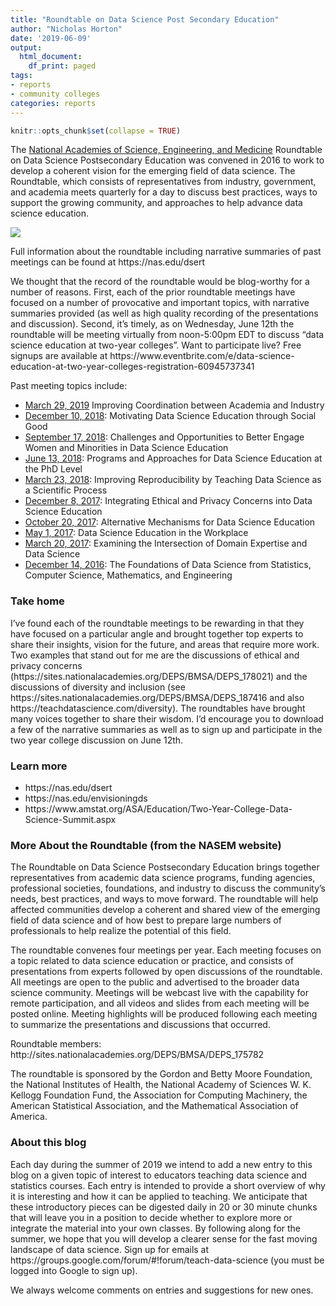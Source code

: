 ```yaml
---
title: "Roundtable on Data Science Post Secondary Education"
author: "Nicholas Horton"
date: '2019-06-09'
output:
  html_document:
    df_print: paged
tags:
- reports
- community colleges
categories: reports
---
```


```r
knitr::opts_chunk$set(collapse = TRUE)
```

The [National Academies of Science, Engineering, and Medicine](https://nas.edu) 
Roundtable on Data Science Postsecondary Education was convened in 2016 to work to develop a coherent vision for the emerging field of data science.  The Roundtable, which consists of representatives from industry, government, and academia  meets quarterly for a day to discuss best practices, ways to support the growing community, and approaches to help advance data science education.  

![](/post/dsert/roundtable.png)

Full information about the roundtable including narrative summaries of past meetings can be found at https://nas.edu/dsert

We thought that the record of the roundtable would be blog-worthy for a number of reasons.  First, each of the prior roundtable meetings have focused on a number of provocative and important topics, with narrative summaries provided (as well as high quality recording of the presentations and discussion).  Second, it's timely, as on 
Wednesday, June 12th the roundtable will be meeting virtually from noon-5:00pm EDT to discuss "data science education at two-year colleges".  Want to participate live?  Free signups are available at https://www.eventbrite.com/e/data-science-education-at-two-year-colleges-registration-60945737341

Past meeting topics include:

- [March 29, 2019](https://sites.nationalacademies.org/DEPS/BMSA/DEPS_191553)
Improving Coordination between Academia and Industry
- [December 10, 2018](https://sites.nationalacademies.org/DEPS/BMSA/DEPS_189279): Motivating Data Science Education through Social Good 
- [September 17, 2018](https://sites.nationalacademies.org/DEPS/BMSA/DEPS_187416): Challenges and Opportunities to Better Engage Women and Minorities in Data Science Education
- [June 13, 2018](https://sites.nationalacademies.org/DEPS/BMSA/DEPS_185819): Programs and Approaches for Data Science Education at the PhD Level
- [March 23, 2018](https://sites.nationalacademies.org/DEPS/BMSA/DEPS_184420): Improving Reproducibility by Teaching Data Science as a Scientific Process
- [December 8, 2017](https://sites.nationalacademies.org/DEPS/BMSA/DEPS_178021): Integrating Ethical and Privacy Concerns into Data Science Education
- [October 20, 2017](https://sites.nationalacademies.org/DEPS/BMSA/DEPS_178020): Alternative Mechanisms for Data Science Education
- [May 1, 2017](https://sites.nationalacademies.org/DEPS/BMSA/DEPS_178019): Data Science Education in the Workplace
- [March 20, 2017](https://sites.nationalacademies.org/DEPS/BMSA/DEPS_176954): Examining the Intersection of Domain Expertise and Data Science
- [December 14, 2016](https://sites.nationalacademies.org/DEPS/BMSA/DEPS_175092): The Foundations of Data Science from Statistics, Computer Science, Mathematics, and Engineering

### Take home

I've found each of the roundtable meetings to be rewarding in that they have focused on a particular angle and brought together top experts to share their insights, vision for the future, and areas that require more work.  Two examples that stand out for me are the discussions of ethical and privacy concerns (https://sites.nationalacademies.org/DEPS/BMSA/DEPS_178021) and the discussions of diversity and inclusion (see https://sites.nationalacademies.org/DEPS/BMSA/DEPS_187416 and also https://teachdatascience.com/diversity).  The roundtables have brought many voices together to share their wisdom.  I'd encourage you to download a few of the narrative summaries as well as to sign up and participate in the two year college discussion on June 12th.


### Learn more

- https://nas.edu/dsert
- https://nas.edu/envisioningds
- https://www.amstat.org/ASA/Education/Two-Year-College-Data-Science-Summit.aspx

### More About the Roundtable (from the NASEM website)

The Roundtable on Data Science Postsecondary Education brings together representatives from academic data science programs, funding agencies, professional societies, foundations, and industry to discuss the community’s needs, best practices, and ways to move forward. The roundtable will help affected communities develop a coherent and shared view of the emerging field of data science and of how best to prepare large numbers of professionals to help realize the potential of this field. 
 
The roundtable convenes four meetings per year. Each meeting focuses on a topic related to data science education or practice, and consists of presentations from experts followed by open discussions of the roundtable. All meetings are open to the public and advertised to the broader data science community. Meetings will be webcast live with the capability for remote participation, and all videos and slides from each meeting will be posted online. Meeting highlights will be produced following each meeting to summarize the presentations and discussions that occurred.

Roundtable members: http://sites.nationalacademies.org/DEPS/BMSA/DEPS_175782
 
The roundtable is sponsored by the Gordon and Betty Moore Foundation, the National Institutes of Health, the National Academy of Sciences W. K. Kellogg Foundation Fund, the Association for Computing Machinery, the American Statistical Association, and the Mathematical Association of America.

### About this blog 

Each day during the summer of 2019 we intend to add a new entry to this blog on a given topic of interest to educators teaching data science and statistics courses. Each entry is intended to provide a short overview of why it is interesting and how it can be applied to teaching. We anticipate that these introductory pieces can be digested daily in 20 or 30 minute chunks that will leave you in a position to decide whether to explore more or integrate the material into your own classes. By following along for the summer, we hope that you will develop a clearer sense for the fast moving landscape of data science. Sign up for emails at https://groups.google.com/forum/#!forum/teach-data-science (you must be logged into Google to sign up).

We always welcome comments on entries and suggestions for new ones.

